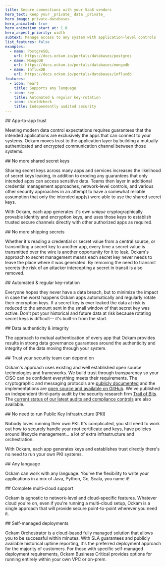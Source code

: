 ```yaml
---
title: Secure connections with your SaaS vendors
hero_text: Keep your _private_ data _private_
hero_image: private-databases
hero_animated: true
hero_animation_start_at: 1.8
hero_aspect_priority: width
subtext: Manage access to any system with application-level controls
list_features: false
examples:
  - name: PostgreSQL
    url: https://docs.ockam.io/portals/databases/postgres
  - name: MongoDB
    url: https://docs.ockam.io/portals/databases/mongodb
  - name: InfluxDB
    url: https://docs.ockam.io/portals/databases/influxdb
features:
  - icon: heart
    title: Supports any language
  - icon: key
    title: Automated & regular key-rotation
  - icon: shieldcheck
    title: Independently audited security
---
```


<SideBySidePanel textOrientation="left" image="app-level">
## App-to-app trust

Meeting modern data control expectations requires guarantees that the intended applications are exclusively the apps that can connect to your systems. Ockam moves trust to the application layer by building a mutually authenticated and encrypted communication channel between those systems.
</SideBySidePanel>

<SideBySidePanel textOrientation="right" image="kafka-key-layers" animate startAt={0}>
## No more shared secret keys

Sharing secret keys across many apps and services increases the likelihood of secret keys leaking, in addition to eroding any guarantees that only intended apps can access sensitive data. Teams then layer in additional credential management approaches, network-level controls, and various other security approaches in an attempt to have a somewhat reliable assumption that only the intended app(s) were able to use the shared secret keys.

With Ockam, each app generates it's own _unique_ cryptographically provable identity and encryption keys, and uses those keys to establish trusted secure channels directly with other authorized apps as required.
</SideBySidePanel>

<SideBySidePanel textOrientation="left" image="shared-key-shipping-exposure-risk">
## No more shipping secrets

Whether it's reading a credential or secret value from a central source, or  transmitting a secret key to another app, every time a secret value is transmitted over the wire is another opportunity for it to leak. Ockam's approach to secret management means each secret key never needs to leave the place where it was generated. By removing the need to transmit secrets the risk of an attacker intercepting a secret in transit is also removed.
</SideBySidePanel>

<SideBySidePanel textOrientation="right" image="automated-key-rotation">
## Automated & regular key-rotation

Everyone hopes they never have a data breach, but to minimize the impact in case the worst happens Ockam apps automatically and regularly rotate their encryption keys. If a secret key is ever leaked the data at risk is reduced to the amount sent in the small window of that secret key was active. Don't put your historical and future data at risk because rotating secret keys is difficult&mdash; it's built-in from the start.
</SideBySidePanel>

<SideBySidePanel textOrientation="left" image="guaranteed-authenticity">
## Data authenticity & integrity

The approach to mutual authentication of every app that Ockam provides results in strong data governance guarantees around the authenticity and integrity of the data moving through your system. 
</SideBySidePanel>

<SideBySidePanel textOrientation="right" image="five-stars">
## Trust your security team can depend on

Ockam's approach uses existing and well established open source
technologies and frameworks. We build trust through transparency so your CISO can be confident everything meets their requirements. The cryptographic and messaging protocols are 
[publicly documented](https://docs.ockam.io/reference/protocols) and
the implementations are 
[open source and available on GitHub](https://github.com/build-trust/ockam). We've published an independent third-party audit by
the security research firm [Trail of Bits](https://www.trailofbits.com). The [current status of our latest audits and compliance controls](https://audits.ockam.io) are also available. 
</SideBySidePanel>

<SideBySidePanel textOrientation="left" image="no-pki">
## No need to run Public Key Infrastructure (PKI)

Nobody loves running their own PKI. It's complicated, you still need to work out how to securely handle your root certificate and keys, have policies around  lifecycle management&hellip; a lot of extra infrastructure and orchestration.

With Ockam, each app generates keys and establishes trust directly there's no  need to run your own PKI systems.
</SideBySidePanel>

<SideBySidePanel textOrientation="right" image="any-language">
## Any language

Ockam can work with any language. You've the flexibility to write your applications in a mix of Java, Python, Go, Scala, you name it!
</SideBySidePanel>

<SideBySidePanel textOrientation="left" image="multicloud">
## Complete multi-cloud support

Ockam is agnostic to network-level and cloud-specific features. Whatever
cloud you're on, even if you're running a multi-cloud setup, Ockam is a single approach that will provide secure point-to-point wherever you need it.
</SideBySidePanel>

<SideBySidePanel textOrientation="right" image="cloud-on-prem">
## Self-managed deployments

Ockam Orchestrator is a cloud-based fully managed solution that allows you to be successful within minutes. With SLA guarantees and publicly available historical uptime reporting, it's the preferred deployment approach for the majority of customers. For those with specific self-managed deployment requirements, Ockam Business Critical provides options for running entirely within your own VPC or on-prem.
</SideBySidePanel>